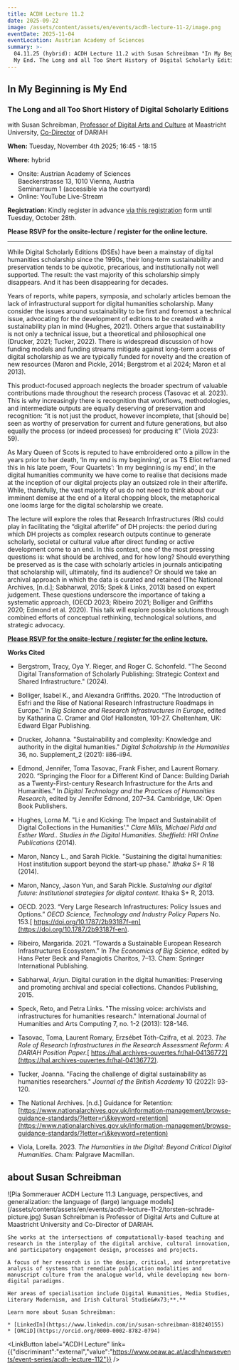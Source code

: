 ```yaml
---
title: ACDH Lecture 11.2
date: 2025-09-22
image: /assets/content/assets/en/events/acdh-lecture-11-2/image.png
eventDate: 2025-11-04
eventLocation: Austrian Academy of Sciences
summary: >-
  04.11.25 (hybrid): ACDH Lecture 11.2 with Susan Schreibman "In My Beginning is
  My End. The Long and all Too Short History of Digital Scholarly Editions"
---
```

## **In My Beginning is My End**

### **The Long and all Too Short History of Digital Scholarly Editions**

with Susan Schreibman, [Professor of Digital Arts and Culture](https://www.maastrichtuniversity.nl/s-schreibman) at Maastricht University, [Co-Director](https://www.dariah.eu/2024/09/04/a-new-director-for-dariah-general-assembly-appoints-susan-schreibman/) of DARIAH

**When:** Tuesday, November 4th 2025; 16:45 - 18:15

**Where:** hybrid

* Onsite: Austrian Academy of Sciences\
  Baeckerstrasse 13, 1010 Vienna, Austria\
  Seminarraum 1 (accessible via the courtyard)
* Online: YouTube Live-Stream

**Registration:** Kindly register in advance [via this registration](https://www.oeaw.ac.at/acdh/newsevents/registration/acdh-lecture-112-with-susan-schreibman) form until Tuesday, October 28th.

**Please RSVP for the onsite-lecture / register for the online lecture.**

---

While Digital Scholarly Editions (DSEs) have been a mainstay of digital humanities scholarship since the 1990s, their long-term sustainability and preservation tends to be quixotic, precarious, and institutionally not well supported. The result: the vast majority of this scholarship simply disappears. And it has been disappearing for decades.

Years of reports, white papers, symposia, and scholarly articles bemoan the lack of infrastructural support for digital humanities scholarship. Many consider the issues around sustainability to be first and foremost a technical issue, advocating for the development of editions to be created with a sustainability plan in mind (Hughes, 2021). Others argue that sustainability is not only a technical issue, but a theoretical and philosophical one (Drucker, 2021; Tucker, 2022). There is widespread discussion of how funding models and funding streams mitigate against long-term access of digital scholarship as we are typically funded for novelty and the creation of new resources (Maron and Pickle, 2014; Bergstrom et al 2024; Maron et al 2013).

This product-focused approach neglects the broader spectrum of valuable contributions made throughout the research process (Tasovac et al. 2023). This is why increasingly there is recognition that workflows, methodologies, and intermediate outputs are equally deserving of preservation and recognition: “it is not just the product, however incomplete, that \[should be] seen as worthy of preservation for current and future generations, but also equally the process (or indeed processes) for producing it” (Viola 2023: 59).

As Mary Queen of Scots is reputed to have embroidered onto a pillow in the years prior to her death, ‘In my end is my beginning’, or as TS Eliot reframed this in his late poem, ‘Four Quartets’: ‘In my beginning is my end’, in the digital humanities community we have come to realise that decisions made at the inception of our digital projects play an outsized role in their afterlife. While, thankfully, the vast majority of us do not need to think about our imminent demise at the end of a literal chopping block, the metaphorical one looms large for the digital scholarship we create.

The lecture will explore the roles that Research Infrastructures (RIs) could play in facilitating the “digital afterlife” of DH projects: the period during which DH projects as complex research outputs continue to generate scholarly, societal or cultural value after direct funding or active development come to an end. In this context, one of the most pressing questions is: what should be archived, and for how long? Should everything be preserved as is the case with scholarly articles in journals anticipating that scholarship will, ultimately, find its audience? Or should we take an archival approach in which the data is curated and retained (The National Archives, \[n.d.]; Sabharwal, 2015; Spek & Links, 2013) based on expert judgement. These questions underscore the importance of taking a systematic approach, (OECD 2023; Ribeiro 2021; Bolliger and Griffiths 2020; Edmond et al. 2020). This talk will explore possible solutions through combined efforts of conceptual rethinking, technological solutions, and strategic advocacy. 

[**Please RSVP for the onsite-lecture / register for the online lecture.**](https://www.oeaw.ac.at/acdh/newsevents/registration/acdh-lecture-112-with-susan-schreibman)

**Works Cited**

* Bergstrom, Tracy, Oya Y. Rieger, and Roger C. Schonfeld. "The Second Digital Transformation of Scholarly Publishing: Strategic Context and Shared Infrastructure." (2024).

- Bolliger, Isabel K., and Alexandra Griffiths. 2020. “The Introduction of Esfri and the Rise of National Research Infrastructure Roadmaps in Europe.” In *Big Science and Research Infrastructures in Europe*, edited by Katharina C. Cramer and Olof Hallonsten, 101–27. Cheltenham, UK: Edward Elgar Publishing.

* Drucker, Johanna. "Sustainability and complexity: Knowledge and authority in the digital humanities." *Digital Scholarship in the Humanities* 36, no. Supplement\_2 (2021): ii86-ii94.

- Edmond, Jennifer, Toma Tasovac, Frank Fisher, and Laurent Romary. 2020. “Springing the Floor for a Different Kind of Dance: Building Dariah as a Twenty-First-century Research Infrastructure for the Arts and Humanities.” In *Digital Technology and the Practices of Humanities Research*, edited by Jennifer Edmond, 207–34. Cambridge, UK: Open Book Publishers.

* Hughes, Lorna M. "Li e and Kicking: The Impact and Sustainabilit of Digital Collections in the Humanities'." *Clare Mills, Michael Pidd and Esther Ward.. Studies in the Digital Humanities. Sheffield: HRI Online Publications* (2014).

- Maron, Nancy L., and Sarah Pickle. "Sustaining the digital humanities: Host institution support beyond the start-up phase." *Ithaka S+ R* 18 (2014).

* Maron, Nancy, Jason Yun, and Sarah Pickle. *Sustaining our digital future: Institutional strategies for digital content*. Ithaka S+ R, 2013.

- OECD. 2023. “Very Large Research Infrastructures: Policy Issues and Options.” *OECD Science, Technology and Industry Policy Papers* No. 153.[ https://doi.org/10.1787/2b93187f-en](https://doi.org/10.1787/2b93187f-en).

* Ribeiro, Margarida. 2021. “Towards a Sustainable European Research Infrastructures Ecosystem.” In *The Economics of Big Science*, edited by Hans Peter Beck and Panagiotis Charitos, 7–13. Cham: Springer International Publishing.

- Sabharwal, Arjun. Digital curation in the digital humanities: Preserving and promoting archival and special collections. Chandos Publishing, 2015.

* Speck, Reto, and Petra Links. "The missing voice: archivists and infrastructures for humanities research." International Journal of Humanities and Arts Computing 7, no. 1-2 (2013): 128-146.

- Tasovac, Toma, Laurent Romary, Erzsébet Tóth-Czifra, et al. 2023. *The Role of Research Infrastructures in the Research Assessment Reform: A DARIAH Position Paper.*[ https://hal.archives-ouvertes.fr/hal-04136772](https://hal.archives-ouvertes.fr/hal-04136772).

* Tucker, Joanna. "Facing the challenge of digital sustainability as humanities researchers." *Journal of the British Academy* 10 (2022): 93-120.

- The National Archives. \[n.d.] Guidance for Retention: [https://www.nationalarchives.gov.uk/information-management/browse-guidance-standards/?letter=r\&keyword=retention](https://www.nationalarchives.gov.uk/information-management/browse-guidance-standards/?letter=r\&keyword=retention)

* Viola, Lorella. 2023. *The Humanities in the Digital: Beyond Critical Digital Humanities.* Cham: Palgrave Macmillan.

## about Susan Schreibman

<Grid layout="two-columns" alignment="stretch">
  <GridItem alignment="center">
    ![Pia Sommerauer ACDH Lecture 11.3 Language, perspectives, and generalization: the language of (large) language models](/assets/content/assets/en/events/acdh-lecture-11-2/torsten-schrade-picture.jpg)
  </GridItem>

  <GridItem alignment="stretch">
    Susan Schreibman is Professor of Digital Arts and Culture at Maastricht University and Co-Director of DARIAH.

    She works at the intersections of computationally-based teaching and research in the interplay of the digital archive, cultural innovation, and participatory engagement design, processes and projects. 

    A focus of her research is in the design, critical, and interpretative analysis of systems that remediate publication modalities and manuscript culture from the analogue world, while developing new born-digital paradigms.

    Her areas of specialisation include Digital Humanities, Media Studies, Literary Modernism, and Irish Cultural Studie&#x73;**.**

    Learn more about Susan Schreibman:

    * [LinkedIn](https://www.linkedin.com/in/susan-schreibman-818240155)
    * [ORCiD](https://orcid.org/0000-0002-8782-0794)
  </GridItem>
</Grid>

<LinkButton label="ACDH Lecture" link={{"discriminant":"external","value":"https://www.oeaw.ac.at/acdh/newsevents/event-series/acdh-lecture-112"}} />
